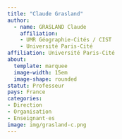 ```yaml
---
title: "Claude Grasland"
author: 
  - name: GRASLAND Claude
    affiliation: 
    - UMR Géographie-Cités / CIST
    - Université Paris-Cité
affiliation: Université Paris-Cité
about:
  template: marquee
  image-width: 15em
  image-shape: rounded
statut: Professeur
pays: France
categories: 
- Direction
- Organisation
- Enseignant·es
image: img/grasland-c.png
---
```

